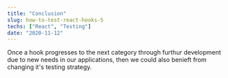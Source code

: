 ```yaml
---
title: "Conclusion"
slug: how-to-test-react-hooks-5
techs: ["React", "Testing"]
date: "2020-11-12"
---
```


Once a hook progresses to the next category through furthur development due to new needs in our applications, then we could also benieft from changing it's testing strategy.
